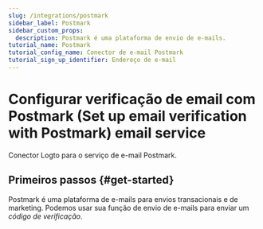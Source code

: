 ```yaml
---
slug: /integrations/postmark
sidebar_label: Postmark
sidebar_custom_props:
  description: Postmark é uma plataforma de envio de e-mails.
tutorial_name: Postmark
tutorial_config_name: Conector de e-mail Postmark
tutorial_sign_up_identifier: Endereço de e-mail
---
```




# Configurar verificação de email com Postmark (Set up email verification with Postmark) email service

Conector Logto para o serviço de e-mail Postmark.

<GuideTip />

## Primeiros passos \{#get-started}

Postmark é uma plataforma de e-mails para envios transacionais e de marketing. Podemos usar sua função de envio de e-mails para enviar um _código de verificação_.

<Integration />

